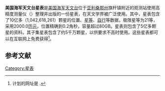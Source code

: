 '''美国海军天文台星表'''是[[美国海军天文台|美国海军天文台]]位于[[亚利桑那州|亚利桑那州]]旗杆镇附近的观测站使用高精度测量仪（{{lang|en|PMM}}）整理并出版的一份星表，在天文学界被广泛使用。其中，{{lang|en|USNO-B1.0}}星表包含了10亿多（1,042,618,261）颗星的位置、[[星等|星等]]、[[自行|自行]]等数据，极限星等为21等，采用2000.0[[历元|历元]]，位置精确到0.2角秒，容量超过80GB。{{lang|en|USNO-A2.0}}星表则包含了5亿多颗星的资料。其子集{{lang|en|USNO-SA2.0}}星表包含了约5千万颗星，以供要求不高时使用。这些星表都可以在互联网上免费获得<ref>{{lang|en|PMM}}计划的网址是[https://web.archive.org/web/20070513045811/http://www.nofs.navy.mil/projects/pmm/ {{lang|en|https://web.archive.org/web/20070513045811/http://www.nofs.navy.mil/projects/pmm/}}] {{Wayback|url=http://www.nofs.navy.mil/projects/pmm/ |date=20070513045811 }}.</ref>。

==参考文献==
<div class="references-small">
<references />
</div>

[[Category:星表|Category:星表]]